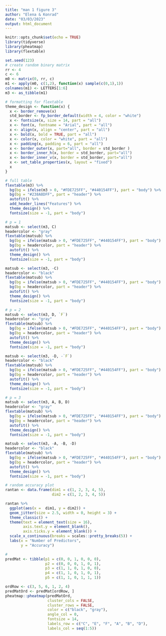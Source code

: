 ```yaml
---
title: "man 1 figure 3"
author: "Elena & Konrad"
date: "03/03/2023"
output: html_document
---
```


```r
knitr::opts_chunk$set(echo = TRUE)
library(tidyverse)
library(pheatmap)
library(flextable)
```

```r
set.seed(123)
# create random binary matrix
rr <- 4
c <- 6
m0 <- matrix(0, rr, c)
m1 <- apply(m0, c(1,2), function(x) sample(c(0,1),1)) 
colnames(m1) <- LETTERS[1:6]
m3 <- as_tibble(m1) 
```

```r
# formatting for flextable
theme_design <- function(x) {
  x <- border_remove(x)
  std_border <- fp_border_default(width = 4, color = "white")
  x <- fontsize(x, size = 14, part = "all")
  x <- font(x, fontname = "Arial", part = "all")
  x <- align(x, align = "center", part = "all")
  x <- bold(x, bold = TRUE, part = "all")
  x <- color(x, color = "white", part = "all")
  x <- padding(x, padding = 6, part = "all")
  x <- border_outer(x, part="all", border = std_border )
  x <- border_inner_h(x, border = std_border, part="all")
  x <- border_inner_v(x, border = std_border, part="all")
  x <- set_table_properties(x, layout = "fixed")
  x
}
```

```r
# full table
flextable(m3) %>%
  bg(bg = ifelse(m3 > 0, "#FDE725FF", "#440154FF"), part = "body") %>%
  bg(bg = "#238A8DFF", part = "header") %>%
  autofit() %>%
  add_header_lines("Features") %>% 
  theme_design() %>%
  fontsize(size = -1, part = "body")
```

```r
# p = 1
matsub <- select(m3, C)
headercolor <- "gray"
flextable(matsub) %>% 
  bg(bg = ifelse(matsub > 0, "#FDE725FF", "#440154FF"), part = "body") %>%
  bg(bg = headercolor, part = "header") %>%
  autofit() %>%
  theme_design() %>%
  fontsize(size = -1, part = "body")

matsub <- select(m3, -C)
headercolor <- "black"
flextable(matsub) %>% 
  bg(bg = ifelse(matsub > 0, "#FDE725FF", "#440154FF"), part = "body") %>%
  bg(bg = headercolor, part = "header") %>%
  autofit() %>%
  theme_design() %>%
  fontsize(size = -1, part = "body")

# p = 2
matsub <- select(m3, D, `F`)
headercolor <- "gray"
flextable(matsub) %>% 
  bg(bg = ifelse(matsub > 0, "#FDE725FF", "#440154FF"), part = "body") %>%
  bg(bg = headercolor, part = "header") %>%
  autofit() %>%
  theme_design() %>%
  fontsize(size = -1, part = "body")

matsub <- select(m3, -D, -`F`)
headercolor <- "black"
flextable(matsub) %>% 
  bg(bg = ifelse(matsub > 0, "#FDE725FF", "#440154FF"), part = "body") %>%
  bg(bg = headercolor, part = "header") %>%
  autofit() %>%
  theme_design() %>%
  fontsize(size = -1, part = "body")

# p = 3
matsub <- select(m3, A, B, D)
headercolor <- "gray"
flextable(matsub) %>% 
  bg(bg = ifelse(matsub > 0, "#FDE725FF", "#440154FF"), part = "body") %>%
  bg(bg = headercolor, part = "header") %>%
  autofit() %>%
  theme_design() %>%
  fontsize(size = -1, part = "body")

matsub <- select(m3, -A, -B, -D)
headercolor <- "black"
flextable(matsub) %>% 
  bg(bg = ifelse(matsub > 0, "#FDE725FF", "#440154FF"), part = "body") %>%
  bg(bg = headercolor, part = "header") %>%
  autofit() %>%
  theme_design() %>%
  fontsize(size = -1, part = "body")
```

```r
# random accuracy plot
rantan <- data.frame(dim1 = c(1, 2, 3, 4, 5),
                     dim2 = c(1, 2, 3, 4, 5))

rantan %>%
  ggplot(aes(x =  dim1, y = dim2)) +
  geom_jitter(size = 2.5, width = 0, height = 3) +
  theme_classic() +
  theme(text = element_text(size = 16),
        axis.text.y = element_blank(),
        axis.ticks.y = element_blank()) +
  scale_x_continuous(breaks = scales::pretty_breaks(5)) +
  labs(x = "Number of Predictors",
       y = "Accuracy")
```

```r
# 
predMat <- tibble(p1 = c(0, 0, 1, 0, 0, 0),
                  p2 = c(0, 0, 0, 1, 0, 1),
                  p3 = c(1, 1, 0, 1, 0, 0),
                  p4 = c(1, 1, 0, 1, 0, 1),
                  p5 = c(1, 1, 0, 1, 1, 1))

ordRow <- c(3, 5, 6, 1, 2, 4)
predMatOrd <- predMat[ordRow, ]
pheatmap::pheatmap(predMatOrd,
                   cluster_cols = FALSE,
                   cluster_rows = FALSE,
                   color = c("black", "gray"),
                   angle_col = 0,
                   fontsize = 14,
                   labels_row = c("C", "E", "F", "A", "B", "D"),
                   labels_col = seq(1:5))
```